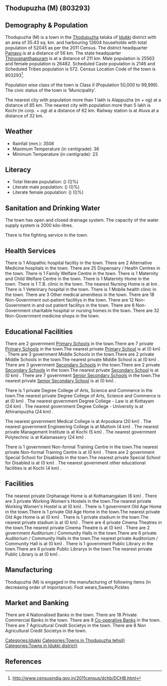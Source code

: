 {{Infobox settlement
| name=Thodupuzha (M)
| native_name=
| native_name_lang=
| other_name=
| nickname=
| settlement_type=Town
| image_skyline=
| image_alt=
| image_caption=
| pushpin_map=India Kerala
| pushpin_label_position=right
| pushpin_map_alt=
| pushpin_map_caption=Location in Kerala, India
| latd=
| latm=
| lats=
| latNS=
| longd=
| longm=
| longs=
| longEW=
| coordinates_display=inline,title
| subdivision_type=Country
| subdivision_name={{flag|India}}
| subdivision_type1=[[States and territories of India|State]]
| subdivision_name1=Kerala 
| subdivision_type2=[[List of districts of India|District]]
| subdivision_name2=Idukki
| subdivision_type3=Tahsil
| subdivision_name3=Thodupuzha
| website=
| established_title=<!-- Established -->
| established_date=
| founder=
| named_for=
| government_type=
| governing_body=
| unit_pref=Metric
| area_footnotes=
| area_rank=
| area_total_km2=35.43
| elevation_footnotes=
| elevation_m=
| population_total=52045
| population_as_of=2011
| population_rank=
| population_density_km2=1468
| population_demonym=
| population_footnotes=
| demographics_type1=Languages=
| demographics1_title1=Official=
| demographics1_info1=[[Malayalam language|Malayalam]]
| timezone1=[[Indian Standard Time|IST]]
| utc_offset1==+5:30
| postal_code_type=[[Postal Index Number|PIN]]
| postal_code=
| area_code_type=Telephone code
| area_code=
| registration_plate=
| blank1_name_sec1=Nearest city
| blank1_info_sec1=[[Alappuzha (m + og)]]
| blank2_name_sec1=[[Human sex ratio|Sex ratio]]
| blank2_info_sec1=1035
| blank3_name_sec1=Literacy
| blank3_info_sec1=()%
| blank1_name_sec2=[[2011 Census of India|2011 census]] code
| blank1_info_sec2=803293
| footnotes=
}}

== Thodupuzha (M) (803293) ==

== Demography & Population ==

Thodupuzha (M) is a town in the [[Thodupuzha]] taluka of [[Idukki]] district with an area of 35.43 sq. km. and harbouring 12604 households with total population of 52045 as per the 2011 Census. The district headquarter [[Painavu]] is at a distance of 56 km. The state headquarter [[Thiruvananthapuram]] is at a distance of 211 km. Male population is 25563 and female population is 26482. Scheduled Caste population is 2146 and Scheduled Tribes population is 572. Census Location Code of the town is 803293<ref>http://www.censusindia.gov.in/2011census/dchb/DCHB.html</ref>.

Population wise class of the town is Class II (Population 50,000 to 99,999).
The civic status of the town is 'Municipality'.

The nearest city with population more than 1 lakh is Alappuzha (m + og) at a distance of 85 km. The nearest city with population more than 5 lakh is Kochi (m corp. + og)  at a distance of 62 km. Railway station is at Aluva at a distance of 32 km.


== Weather ==  
* Rainfall (mm.): 3508 
* Maximum Temperature (in centigrade): 36
* Minimum Temperature (in centigrade): 23


== Literacy ==  
* Total literate population: () (()%)
* Literate male population: () (()%)
* Literate female population: () (()%)


== Sanitation and Drinking Water ==  
The town has open and closed drainage system.
The capacity of the water supply system is 2000 kilo-litres.

There is fire fighting service in the town.


== Health Services ==
There is 1 Allopathic hospital facility in the town.
There are 2 Alternative Medicine hospitals in the town.
There are 25 Dispensary / Health Centres in the town.
There is 1 Family Welfare Centre in the town.
There is 1 Maternity and Child Welfare Centre in the town.
There is 1 Maternity Home in the town.
There is 1 T.B. clinic in the town.
The nearest Nursing Home is at  km .
There is 1 Veterinary hospital in the town.
There is 1 Mobile health clinic in the town.
There are 3 Other medical amenitiess in the town.
There are 18 Non-Government out-patient facilitys in the town.
There are 12 Non-Government in and out patient facilitys in the town.
There are 6 Non-Government charitable hospital or nursing homes in the town.
There are 32 Non-Government medicine shops in the town.


== Educational Facilities ==
There are 2 government [[Primary School]]s in the town.There are 7 private [[Primary School]]s in the town.The nearest private [[Primary School]] is at  (0 km) .
There are 3 government Middle Schools in the town.There are 2 private Middle Schools in the town.The nearest private Middle School is at  (0 km) .
There are 3 government [[Secondary School]]s in the town.There are 2 private [[Secondary School]]s in the town.The nearest private [[Secondary School]] is at  (0 km) .
There are 7 government [[Senior Secondary School]]s in the town.The nearest private [[Senior Secondary School]] is at  (0 km) .
 
 
 
 
 
There is 1 private Degree College of Arts, Science and Commerce in the town.The nearest private Degree College of Arts, Science and Commerce is at  (0 km) .
The nearest government Degree College - Law is at Kottayam (24 km) .
The nearest government Degree College - University is at Athirampuzha  (24 km) .
 
The nearest government Medical College is at Arpookara (20 km) .
The nearest government Engineering College is at Muttom (4 km) .
The nearest private Management Institute is at Kochi (5 km) .
The nearest government Polytechnic is at Kalamassery (24 km) .
 
There is 1 government Non-formal Training Centre in the town.The nearest private Non-formal Training Centre is at  (0 km) .
There are 2 government Special School for Disableds in the town.The nearest private Special School for Disabled is at  (0 km) .
The nearest government other educational facilities is at Kochi (4 km) .


== Facilities ==
The nearest private Orphanage Home is at Kothamangalam (6 km) .
There are 3 private Working Women's Hostels in the town.The nearest private Working Women's Hostel is at  (0 km) .
There is 1 government Old Age Home in the town.There is 1 private Old Age Home in the town.The nearest private Old Age Home is at  (0 km) .
There is 1 private stadium in the town.The nearest private stadium is at  (0 km) .
There are 4 private Cinema Theatres in the town.The nearest private Cinema Theatre is at  (0 km) .
There are 2 government Auditorium / Community Halls in the town.There are 6 private Auditorium / Community Halls in the town.The nearest private Auditorium / Community Hall is at  (0 km) .
There is 1 government Public Library in the town.There are 6 private Public Librarys in the town.The nearest private Public Library is at  (0 km) .


== Manufacturing ==
Thodupuzha (M) is engaged in the manufacturing of following items (in decreasing order of importance): Foot wears,Sweets,Pickles 


== Market and Banking ==
There are 4 Nationalised Banks in the town.
There are 18 Private Commercial Banks in the town.
There are 8 [[Co-operative Bank]]s in the town.
There are 7 Agricultural Credit Societys in the town.
There are 8 Non Agricultural Credit Societys in the town.


[[Categories:Idukki]]
[[Categories:Towns in Thodupuzha tehsil)]]
[[Categories:Towns in Idukki district)]]


== References ==
{{Reflist}}


